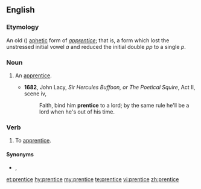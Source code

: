 {{also|Prentice|'prentice}}
==English==

===Etymology===
An old ({{etyl|enm|en}}) [[aphetic]] form of ''[[apprentice]]''; that is, a form which lost the unstressed initial vowel ''a'' and reduced the initial double ''pp'' to a single ''p''.

===Noun===
{{en-noun}}

# {{lb|en|obsolete}} An [[apprentice]].
#* '''1682''', John Lacy, ''Sir Hercules Buffoon, or The Poetical Squire'', Act II, scene iv,
#*: Faith, bind him '''prentice''' to a lord; by the same rule he'll be a lord when he's out of his time.

===Verb===
{{en-verb|prentic}}

# {{lb|en|obsolete}} To [[apprentice]].

====Synonyms====
* {{sense|noun, verb}} {{l|en|apprentice}}, {{l|en|'prentice}}

[[et:prentice]]
[[hy:prentice]]
[[my:prentice]]
[[te:prentice]]
[[vi:prentice]]
[[zh:prentice]]